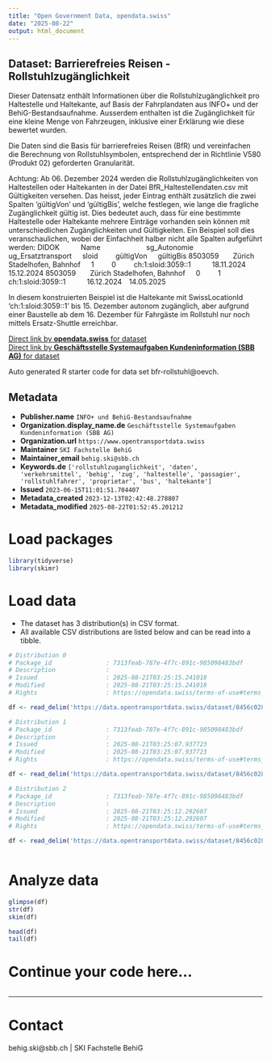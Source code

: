 ```yaml
---
title: "Open Government Data, opendata.swiss"
date: "2025-08-22"
output: html_document
---
```


## Dataset: Barrierefreies Reisen - Rollstuhlzugänglichkeit

Dieser Datensatz enthält Informationen über die Rollstuhlzugänglichkeit pro Haltestelle und Haltekante, auf Basis der Fahrplandaten aus INFO+ und der BehiG-Bestandsaufnahme. Ausserdem enthalten ist die Zugänglichkeit für eine kleine Menge von Fahrzeugen, inklusive einer Erklärung wie diese bewertet wurden.

Die Daten sind die Basis für barrierefreies Reisen (BfR) und vereinfachen die Berechnung von Rollstuhlsymbolen, entsprechend der in Richtlinie V580 (Produkt 02) geforderten Granularität.

Achtung:
Ab 06. Dezember 2024 werden die Rollstuhlzugänglichkeiten von Haltestellen oder Haltekanten in der Datei BfR_Haltestellendaten.csv mit Gültigkeiten versehen. Das heisst, jeder Eintrag enthält zusätzlich die zwei Spalten 'gültigVon' und 'gültigBis', welche festlegen, wie lange die fragliche Zugänglichkeit gültig ist. Dies bedeutet auch, dass für eine bestimmte Haltestelle oder Haltekante mehrere Einträge vorhanden sein können mit unterschiedlichen Zugänglichkeiten und Gültigkeiten. Ein Beispiel soll dies veranschaulichen, wobei der Einfachheit halber nicht alle Spalten aufgeführt werden:
DIDOK      Name             sg_Autonomie  ug_Ersatztransport   sloid     gültigVon   gültigBis
8503059    Zürich Stadelhofen, Bahnhof   1     0     ch:1:sloid:3059::1      18.11.2024  15.12.2024
8503059    Zürich Stadelhofen, Bahnhof   0     1     ch:1:sloid:3059::1      16.12.2024  14.05.2025

In diesem konstruierten Beispiel ist die Haltekante mit SwissLocationId 'ch:1:sloid:3059::1' bis 15. Dezember autonom zugänglich, aber aufgrund einer Baustelle ab dem 16. Dezember für Fahrgäste im Rollstuhl nur noch mittels Ersatz-Shuttle erreichbar.


[Direct link by **opendata.swiss** for dataset](https://opendata.swiss/de/dataset/bfr-rollstuhlzuganglichkeit)<br>
[Direct link by **Geschäftsstelle Systemaufgaben Kundeninformation (SBB AG)** for dataset](https://data.opentransportdata.swiss/dataset/bfr-rollstuhl)

Auto generated R starter code for data set bfr-rollstuhl@oevch.

## Metadata

- **Publisher.name** `INFO+ und BehiG-Bestandsaufnahme`
- **Organization.display_name.de** `Geschäftsstelle Systemaufgaben Kundeninformation (SBB AG)`
- **Organization.url** `https://www.opentransportdata.swiss`
- **Maintainer** `SKI Fachstelle BehiG`
- **Maintainer_email** `behig.ski@sbb.ch`
- **Keywords.de** `['rollstuhlzuganglichkeit', 'daten', 'verkehrsmittel', 'behig', 'zug', 'haltestelle', 'passagier', 'rollstuhlfahrer', 'proprietar', 'bus', 'haltekante']`
- **Issued** `2023-06-15T11:01:51.704407`
- **Metadata_created** `2023-12-13T02:42:48.278807`
- **Metadata_modified** `2025-08-22T01:52:45.201212`


# Load packages

```r

library(tidyverse)
library(skimr)

```

# Load data

-   The dataset has 3 distribution(s) in CSV format.
-   All available CSV distributions are listed below and can be read into a tibble.

```r

# Distribution 0
# Package_id               : 7313feab-787e-4f7c-891c-985098483bdf
# Description              : 
# Issued                   : 2025-08-21T03:25:15.241018
# Modified                 : 2025-08-21T03:25:15.241018
# Rights                   : https://opendata.swiss/terms-of-use#terms_by

df <- read_delim('https://data.opentransportdata.swiss/dataset/8456c028-4d73-4f2e-8127-9ce8ec889c9d/resource/f02269ba-90c6-4380-9f71-60ae17df80d9/download/bfr_kombinationslogik.csv')

# Distribution 1
# Package_id               : 7313feab-787e-4f7c-891c-985098483bdf
# Description              : 
# Issued                   : 2025-08-21T03:25:07.937723
# Modified                 : 2025-08-21T03:25:07.937723
# Rights                   : https://opendata.swiss/terms-of-use#terms_by

df <- read_delim('https://data.opentransportdata.swiss/dataset/8456c028-4d73-4f2e-8127-9ce8ec889c9d/resource/893672f7-bf2b-4309-99d4-d052ae39e2e1/download/bfr_fahrzeugmapping.csv')

# Distribution 2
# Package_id               : 7313feab-787e-4f7c-891c-985098483bdf
# Description              : 
# Issued                   : 2025-08-21T03:25:12.292607
# Modified                 : 2025-08-21T03:25:12.292607
# Rights                   : https://opendata.swiss/terms-of-use#terms_by

df <- read_delim('https://data.opentransportdata.swiss/dataset/8456c028-4d73-4f2e-8127-9ce8ec889c9d/resource/6775f6d0-5ef9-4660-b7a2-f6c3ce1d1202/download/bfr_haltestellendaten.csv')



```

# Analyze data

```r

glimpse(df)
str(df)
skim(df)

head(df)
tail(df)

```

# Continue your code here...

```r

```

------------------------------------------------------------------------

# Contact

behig.ski@sbb.ch | SKI Fachstelle BehiG
